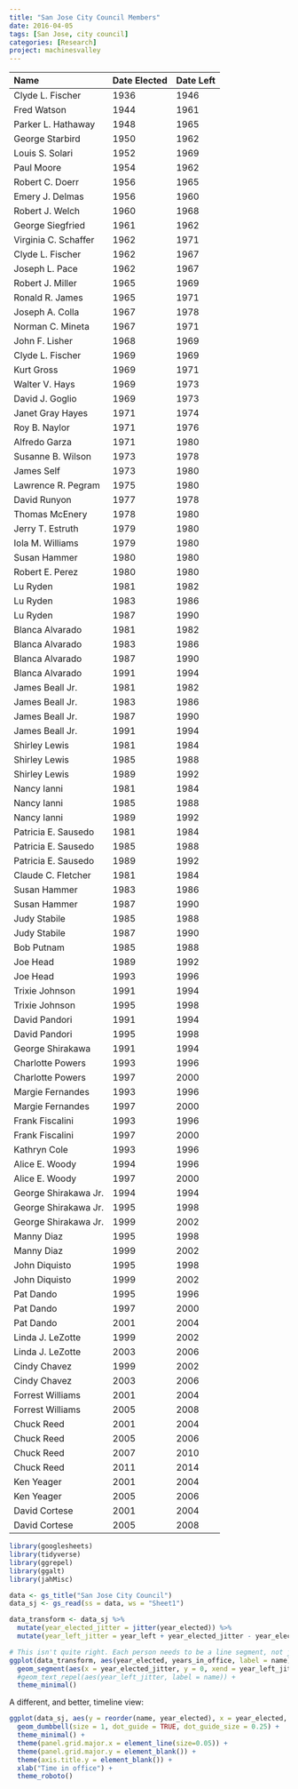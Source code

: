 ```yaml
---
title: "San Jose City Council Members"
date: 2016-04-05
tags: [San Jose, city council]
categories: [Research]
project: machinesvalley
---
```


Name                            Date Elected        Date Left
-------------------------       ------------        ---------
Clyde L. Fischer                1936                1946
Fred Watson                     1944                1961
Parker L. Hathaway              1948                1965
George Starbird                 1950                1962
Louis S. Solari                 1952                1969
Paul Moore                      1954                1962
Robert C. Doerr                 1956                1965
Emery J. Delmas                 1956                1960
Robert J. Welch                 1960                1968
George Siegfried                1961                1962
Virginia C. Schaffer            1962                1971
Clyde L. Fischer                1962                1967
Joseph L. Pace                  1962                1967
Robert J. Miller                1965                1969
Ronald R. James                 1965                1971
Joseph A. Colla                 1967                1978
Norman C. Mineta                1967                1971
John F. Lisher                  1968                1969
Clyde L. Fischer                1969                1969
Kurt Gross                      1969                1971
Walter V. Hays                  1969                1973
David J. Goglio                 1969                1973
Janet Gray Hayes                1971                1974
Roy B. Naylor                   1971                1976
Alfredo Garza                   1971                1980
Susanne B. Wilson               1973                1978
James Self                      1973                1980
Lawrence R. Pegram              1975                1980
David Runyon                    1977                1978
Thomas McEnery                  1978                1980
Jerry T. Estruth                1979                1980
Iola M. Williams                1979                1980
Susan Hammer                    1980                1980
Robert E. Perez                 1980                1980
Lu Ryden                        1981                1982
Lu Ryden                        1983                1986
Lu Ryden                        1987                1990
Blanca Alvarado                 1981                1982
Blanca Alvarado                 1983                1986
Blanca Alvarado                 1987                1990
Blanca Alvarado                 1991                1994
James Beall Jr.                 1981                1982
James Beall Jr.                 1983                1986 
James Beall Jr.                 1987                1990
James Beall Jr.                 1991                1994
Shirley Lewis                   1981                1984
Shirley Lewis                   1985                1988
Shirley Lewis                   1989                1992
Nancy Ianni                     1981                1984
Nancy Ianni                     1985                1988
Nancy Ianni                     1989                1992
Patricia E. Sausedo             1981                1984
Patricia E. Sausedo             1985                1988
Patricia E. Sausedo             1989                1992
Claude C. Fletcher              1981                1984
Susan Hammer                    1983                1986
Susan Hammer                    1987                1990
Judy Stabile                    1985                1988
Judy Stabile                    1987                1990
Bob Putnam                      1985                1988
Joe Head                        1989                1992
Joe Head                        1993                1996
Trixie Johnson                  1991                1994
Trixie Johnson                  1995                1998
David Pandori                   1991                1994
David Pandori                   1995                1998
George Shirakawa                1991                1994
Charlotte Powers                1993                1996
Charlotte Powers                1997                2000
Margie Fernandes                1993                1996
Margie Fernandes                1997                2000
Frank Fiscalini                 1993                1996
Frank Fiscalini                 1997                2000
Kathryn Cole                    1993                1996
Alice E. Woody                  1994                1996
Alice E. Woody                  1997                2000
George Shirakawa Jr.            1994                1994
George Shirakawa Jr.            1995                1998
George Shirakawa Jr.            1999                2002
Manny Diaz                      1995                1998
Manny Diaz                      1999                2002
John Diquisto                   1995                1998
John Diquisto                   1999                2002
Pat Dando                       1995                1996
Pat Dando                       1997                2000
Pat Dando                       2001                2004
Linda J. LeZotte                1999                2002
Linda J. LeZotte                2003                2006
Cindy Chavez                    1999                2002
Cindy Chavez                    2003                2006
Forrest Williams                2001                2004
Forrest Williams                2005                2008
Chuck Reed                      2001                2004
Chuck Reed                      2005                2006
Chuck Reed                      2007                2010
Chuck Reed                      2011                2014
Ken Yeager                      2001                2004
Ken Yeager                      2005                2006
David Cortese                   2001                2004
David Cortese                   2005                2008

```r
library(googlesheets)
library(tidyverse)
library(ggrepel)
library(ggalt)
library(jahMisc)

data <- gs_title("San Jose City Council")
data_sj <- gs_read(ss = data, ws = "Sheet1")

data_transform <- data_sj %>% 
  mutate(year_elected_jitter = jitter(year_elected)) %>% 
  mutate(year_left_jitter = year_left + year_elected_jitter - year_elected + 0.01)

# This isn't quite right. Each person needs to be a line segment, not just each year (which is what's happening now)
ggplot(data_transform, aes(year_elected, years_in_office, label = name)) +
  geom_segment(aes(x = year_elected_jitter, y = 0, xend = year_left_jitter, yend = years_in_office, color = gender), size = 0.3) +
  #geom_text_repel(aes(year_left_jitter, label = name)) +
  theme_minimal()
```

A different, and better, timeline view:

```r
ggplot(data_sj, aes(y = reorder(name, year_elected), x = year_elected, xend = year_left, color = gender)) + 
  geom_dumbbell(size = 1, dot_guide = TRUE, dot_guide_size = 0.25) +
  theme_minimal() +
  theme(panel.grid.major.x = element_line(size=0.05)) +
  theme(panel.grid.major.y = element_blank()) +
  theme(axis.title.y = element_blank()) +
  xlab("Time in office") +
  theme_roboto()

```